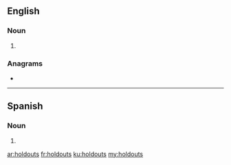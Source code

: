 {{also|hold outs}}
==English==

===Noun===
{{head|en|noun plural form}}

# {{plural of|holdout|lang=en}}

===Anagrams===
* {{l|en|sluthood}}
----
==Spanish==

===Noun===
{{head|es|noun form}}

# {{plural of|holdout|lang=es}}

[[ar:holdouts]]
[[fr:holdouts]]
[[ku:holdouts]]
[[my:holdouts]]